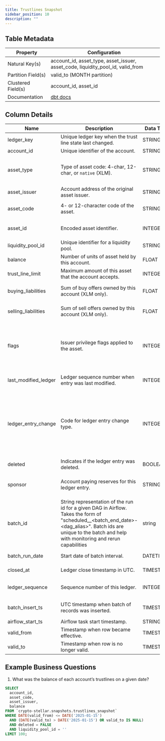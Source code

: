 ```yaml
---
title: Trustlines Snapshot
sidebar_position: 10
description: ""
---
```


<div className="scoped-data-dictionary-table">

## Table Metadata

| Property | Configuration |
| --- | --- |
| Natural Key(s) | account_id, asset_type, asset_issuer, asset_code, liquidity_pool_id, valid_from |
| Partition Field(s) | valid_to (MONTH partition) |
| Clustered Field(s) | account_id, asset_id |
| Documentation | [dbt docs](http://www.stellar-dbt-docs.com/#!/model/model.stellar_dbt_public.trustlines_snapshot) |

## Column Details

| Name | Description | Data Type | Domain Values | Required? | Notes |
| --- | --- | --- | --- | --- | --- |
| ledger_key | Unique ledger key when the trust line state last changed. | STRING |  | Yes | Natural Key. |
| account_id | Unique identifier of the account. | STRING |  | Yes |  |
| asset_type | Type of asset code: 4-char, 12-char, or `native` (XLM). | STRING | <ul><li>credit_alphanum4</li><li>credit_alphanum12</li><li>native</li></ul> | Yes | XLM has no issuer or asset code, shown as `native`. |
| asset_issuer | Account address of the original asset issuer. | STRING |  | No |  |
| asset_code | 4- or 12-character code of the asset. | STRING |  | No | Asset uniqueness = `code + issuer + type`. |
| asset_id | Encoded asset identifier. | INTEGER |  | No | Derived from asset code + issuer + type. |
| liquidity_pool_id | Unique identifier for a liquidity pool. | STRING |  | Yes | Natural Key. Cluster Field. |
| balance | Number of units of asset held by this account. | FLOAT |  | Yes |  |
| trust_line_limit | Maximum amount of this asset that the account accepts. | INTEGER |  | Yes | Set when opening trust line. |
| buying_liabilities | Sum of buy offers owned by this account (XLM only). | FLOAT |  | Yes | Other assets reported in `trust_lines`. |
| selling_liabilities | Sum of sell offers owned by this account (XLM only). | FLOAT |  | Yes | Other assets reported in `trust_lines`. |
| flags | Issuer privilege flags applied to the asset. | INTEGER | <ul><li>0 - None, Default</li><li>1 - Authorized</li><li>2 - Authorized to Maintain Liabilities</li><li>4 - Clawback Enabled</li></ul> | Yes | Flags originate from issuer account. |
| last_modified_ledger | Ledger sequence number when entry was last modified. | INTEGER |  | Yes | Natural Key. Cluster Field. Not a proxy for deletion. |
| ledger_entry_change | Code for ledger entry change type. | INTEGER | <ul><li>0 - Ledger Entry Created</li><li>1 - Ledger Entry Updated</li><li>2 - Ledger Entry Deleted</li><li>3 - Ledger Entry State (value of the entry)</li></ul> | Yes | Some ledger entries cannot be updated. |
| deleted | Indicates if the ledger entry was deleted. | BOOLEAN | true, false | Yes | Deleted entries remain in history. |
| sponsor | Account paying reserves for this ledger entry. | STRING |  | No | Can sponsor accounts, signers, claimable balances, trust lines. |
| batch_id | String representation of the run id for a given DAG in Airflow. Takes the form of "scheduled\_\_\<batch_end_date>-\<dag_alias>". Batch ids are unique to the batch and help with monitoring and rerun capabilities | string |  | Yes |  |
| batch_run_date | Start date of batch interval. | DATETIME |  | Yes | Proxy for `closed_at`. |
| closed_at | Ledger close timestamp in UTC. | TIMESTAMP |  | Yes | Ledgers close ~every 5s. |
| ledger_sequence | Sequence number of this ledger. | INTEGER |  | Yes | Cluster Field. Unique, increments per ledger. |
| batch_insert_ts | UTC timestamp when batch of records was inserted. | TIMESTAMP |  | Yes | For engineering/backfill analysis only. |
| airflow_start_ts | Airflow task start timestamp. | STRING |  | Yes |  |
| valid_from | Timestamp when row became effective. | TIMESTAMP |  | Yes | Tracks historical changes. |
| valid_to | Timestamp when row is no longer valid. | TIMESTAMP |  | No | Null = currently active. |

## Example Business Questions

1. What was the balance of each account’s trustlines on a given date?

```sql
SELECT
  account_id,
  asset_code,
  asset_issuer,
  balance
FROM `crypto-stellar.snapshots.trustlines_snapshot`
WHERE DATE(valid_from) <= DATE('2025-01-15')
  AND (DATE(valid_to) > DATE('2025-01-15') OR valid_to IS NULL)
  AND deleted = FALSE
  AND liquidity_pool_id = ''
LIMIT 100;
```

</div>
